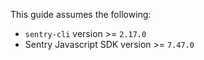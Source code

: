 <Alert>

This guide assumes the following:

- `sentry-cli` version >= `2.17.0`
- Sentry Javascript SDK version >= `7.47.0`

</Alert>
